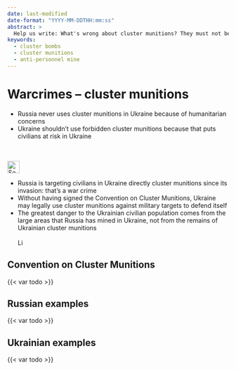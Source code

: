 ```yaml
---
date: last-modified
date-format: "YYYY-MM-DDTHH:mm:ss"
abstract: > 
  Help us write: What's wrong about cluster munitions? They must not be used against civilians. Their remains create risks for civilians. Read more.
keywords: 
  - cluster bombs
  - cluster munitions
  - anti-personnel mine
---
```



# Warcrimes – cluster munitions {#sec-warcrimes-clusterbombs}

::: {.callout-caution title="Myth"}
- Russia never uses cluster munitions in Ukraine because of humanitarian concerns
- Ukraine shouldn't use forbidden cluster munitions because that puts civilians at risk in Ukraine

[<br></br>![Search for topic in EUvsDisinfo](../all_common_img/EUvsDisinfo_400x240.jpg){height=2em}](https://euvsdisinfo.eu/disinformation-cases/?text=war%20(crimes%7Ccriminals)%20cluster&sort=relevance)
:::

::: {.callout-tip title="Truth"}
- Russia is targeting civilians in Ukraine directly cluster munitions since its invasion: that's a war crime
- Without having signed the Convention on Cluster Munitions, Ukraine may legally use cluster munitions against military targets to defend itself
- The greatest danger to the Ukrainian civilian population comes from the large areas that Russia has mined in Ukraine, not from the remains of Ukrainian cluster munitions
[<br></br>![Link zu Wikipedia](../all_common_img/Wikipedia.png){height=1em}](https://en.wikipedia.org/wiki/Convention_on_Cluster_Munitions)
:::


## Convention on Cluster Munitions

{{< var todo >}}

## Russian examples

{{< var todo >}}

## Ukrainian examples

{{< var todo >}}


